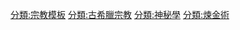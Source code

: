 {{Sidebar
|name = 赫耳墨斯主义
|style = width:{{{width|19.0em}}};
|pretitle = 
|title = [[赫耳墨斯主义]]
|image = [[圖像:HermesTrismegistusCauc.jpg|frameless|upright=0.5|Hermes Trismegistus]]
|headingstyle = border-top:1px solid #aaa;
|contentclass = plainlist

|heading1 = 神话学
|content1 = <div class="hlist">
*[[赫耳墨斯·特里斯墨吉斯忒斯]]
*[[托特]]
*{{link-en|人之牧者|Poimandres}}
</div>

|heading2 = [[赫耳墨斯主义]]
|content2 = <div class="hlist">
*[[赫耳墨斯文集]]
*{{link-en|凯巴莱恩|Kybalion}}
</div>

|heading3 = {{longitem|-{“全宇宙三大智慧”}-}}
|content3 = <div class="hlist">
*[[煉金術]]
*[[占星學]]
*[[通神术]]
</div>

|heading4 = 重要發展
|content4 =
*[[玫瑰十字会]]

|heading5 = 神秘學協會
|content5 =
*[[黃金黎明協會]]
*{{link-en|赫耳墨斯卢克索兄弟会|Hermetic Brotherhood of Luxor}}
*{{link-en|赫耳墨斯光明兄弟會|Hermetic Brotherhood of Light}}
*{{link-en|東方聖堂騎士團|Ordo Templi Orientis}}

|heading6 = 神秘學主題
|content6 =
*[[卡巴拉密教]]
*{{link-en|玄秘與占卜塔羅|Occult and divinatory tarot}}

|heading7 = 神秘學家
|content7 = <div class="hlist">
*[[約翰·迪伊]]
*[[阿萊斯特·克勞利]]
*{{link-en|伊斯瑞·瑞格德|Israel Regardie}}
*[[塔比·伊本·庫拉]]
*[[帕拉塞爾蘇斯]]
*[[焦爾達諾·布魯諾]]
*{{link-en|艾哈邁德·埃-布尼|Ahmad al-Buni}}
*{{Link-en|山繆·李德爾·麥奎格·馬瑟斯|Samuel Liddell MacGregor Mathers}}
*[[威廉·維恩·威斯科特]]
*{{link-en|法蘭茲巴頓|Franz Bardon}}
*[[雅各布·波墨]]
</div>

|navbarstyle = border-top:1px solid #aaa;
}}<noinclude>

[[分類:宗教模板]]
[[分類:古希臘宗教]]
[[分類:神秘學]]
[[分類:煉金術]]
</noinclude>